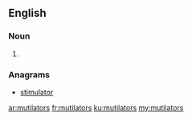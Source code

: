 ==English==

===Noun===
{{head|en}}

# {{plural of|mutilator}}

===Anagrams===
* [[stimulator#English|stimulator]]

[[ar:mutilators]]
[[fr:mutilators]]
[[ku:mutilators]]
[[my:mutilators]]